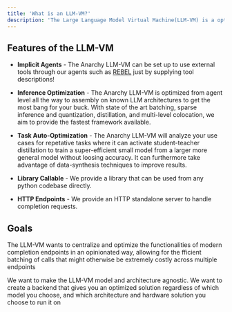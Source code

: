 ```yaml
---
title: 'What is an LLM-VM?'
description: 'The Large Language Model Virtual Machine(LLM-VM) is a optimized backend for managing LLMs. It serves to facilitate communication and coordination between data, language models(running on the CPU) prompts and various tools to streamline AGI development'
---
```


## Features of the LLM-VM
- **Implicit Agents** - The Anarchy LLM-VM can be set up to use external tools through our agents such as [REBEL](../agents) just by supplying tool descriptions!

- **Inference Optimization** - The Anarchy LLM-VM is optimized from agent level all the way to assembly on known LLM architectures to get the most bang for your buck. With state of the art batching, sparse inference and quantization, distillation, and multi-level colocation, we aim to provide the fastest framework available.

- **Task Auto-Optimization** - The Anarchy LLM-VM will analyze your use cases for repetative tasks where it can activate student-teacher distillation to train a super-efficient small model from a larger more general model without loosing accuracy. It can furthermore take advantage of data-synthesis techniques to improve results.

- **Library Callable** - We provide a library that can be used from any python codebase directly.

- **HTTP Endpoints** - We provide an HTTP standalone server to handle completion requests.

## Goals
The LLM-VM wants to centralize and optimize the functionalities of modern completion endpoints in an opinionated way, allowing for the fficient batching of calls that might otherwise be extremely costly across multiple endpoints

We want to make the LLM-VM model and architecture agnostic. We want to create a backend that gives you an optimized solution regardless of which model you choose, and which architecture and hardware solution you choose to run it on

